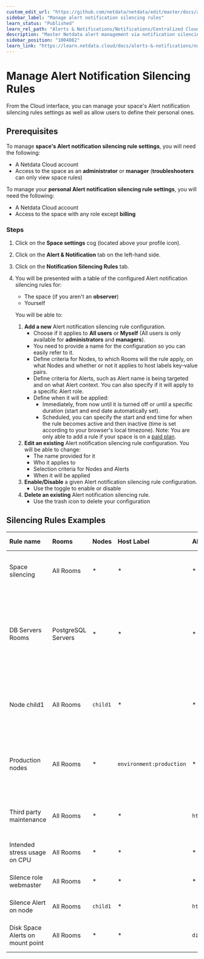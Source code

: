 ```yaml
---
custom_edit_url: "https://github.com/netdata/netdata/edit/master/docs/alerts-and-notifications/notifications/centralized-cloud-notifications/manage-alert-notification-silencing-rules.md"
sidebar_label: "Manage alert notification silencing rules"
learn_status: "Published"
learn_rel_path: "Alerts & Notifications/Notifications/Centralized Cloud Notifications"
description: "Master Netdata alert management via notification silencing rules for efficient and focused monitoring."
sidebar_position: "1004082"
learn_link: "https://learn.netdata.cloud/docs/alerts-&-notifications/notifications/centralized-cloud-notifications/manage-alert-notification-silencing-rules"
---
```


# Manage Alert Notification Silencing Rules

From the Cloud interface, you can manage your space's Alert notification silencing rules settings as well as allow users to define their personal ones.

## Prerequisites

To manage **space's Alert notification silencing rule settings**, you will need the following:

- A Netdata Cloud account
- Access to the space as an **administrator** or **manager** (**troubleshooters** can only view space rules)

To manage your **personal Alert notification silencing rule settings**, you will need the following:

- A Netdata Cloud account
- Access to the space with any role except **billing**

### Steps

1. Click on the **Space settings** cog (located above your profile icon).
2. Click on the **Alert & Notification** tab on the left-hand side.
3. Click on the **Notification Silencing Rules** tab.
4. You will be presented with a table of the configured Alert notification silencing rules for:

   - The space (if you aren't an **observer**)
   - Yourself

   You will be able to:

   1. **Add a new** Alert notification silencing rule configuration.
      - Choose if it applies to **All users** or **Myself** (All users is only available for **administrators** and **managers**).
      - You need to provide a name for the configuration so you can easily refer to it.
      - Define criteria for Nodes, to which Rooms will the rule apply, on what Nodes and whether or not it applies to host labels key-value pairs.
      - Define criteria for Alerts, such as Alert name is being targeted and on what Alert context. You can also specify if it will apply to a specific Alert role.
      - Define when it will be applied:
        - Immediately, from now until it is turned off or until a specific duration (start and end date automatically set).
        - Scheduled, you can specify the start and end time for when the rule becomes active and then inactive (time is set according to your browser's local timezone).
      Note: You are only able to add a rule if your space is on a [paid plan](/docs/netdata-cloud/netdata-plans-&-billing).
   2. **Edit an existing** Alert notification silencing rule configuration. You will be able to change:
      - The name provided for it
      - Who it applies to
      - Selection criteria for Nodes and Alerts
      - When it will be applied
   3. **Enable/Disable** a given Alert notification silencing rule configuration.
      - Use the toggle to enable or disable
   4. **Delete an existing** Alert notification silencing rule.
      - Use the trash icon to delete your configuration

## Silencing Rules Examples

| Rule name                        | Rooms          | Nodes    | Host Label               | Alert name                                       | Alert context | Alert instance           | Alert role  | Description                                                                                                                                                                                                               |
|:---------------------------------|:-------------------|:---------|:-------------------------|:-------------------------------------------------|:--------------|:-------------------------|:------------|:--------------------------------------------------------------------------------------------------------------------------------------------------------------------------------------------------------------------------|
| Space silencing                  | All Rooms          | *        | *                        | *                                                | *             | *                        | *           | This rule silences the entire space, targets all nodes, and for all users. E.g. infrastructure-wide maintenance window.                                                                                                   |
| DB Servers Rooms                 | PostgreSQL Servers | *        | *                        | *                                                | *             | *                        | *           | This rule silences the nodes in the Room named PostgreSQL Servers, for example, it doesn't silence the `All Nodes` Room. E.g. My team with membership to this Room doesn't want to receive notifications for these nodes. |
| Node child1                      | All Rooms          | `child1` | *                        | *                                                | *             | *                        | *           | This rule silences all Alert state transitions for node `child1` in all Rooms and for all users. E.g. node could be going under maintenance.                                                                              |
| Production nodes                 | All Rooms          | *        | `environment:production` | *                                                | *             | *                        | *           | This rule silences all Alert state transitions for nodes with the host label key-value pair `environment:production`. E.g. Maintenance window on nodes with specific host labels.                                         |
| Third party maintenance          | All Rooms          | *        | *                        | `httpcheck_posthog_netdata_cloud.request_status` | *             | *                        | *           | This rule silences this specific Alert since the third-party partner will be undergoing maintenance.                                                                                                                      |
| Intended stress usage on CPU     | All Rooms          | *        | *                        | *                                                | `system.cpu`  | *                        | *           | This rule silences specific Alerts across all nodes and their CPU cores.                                                                                                                                                  |
| Silence role webmaster           | All Rooms          | *        | *                        | *                                                | *             | *                        | `webmaster` | This rule silences all Alerts configured with the role `webmaster`.                                                                                                                                                       |
| Silence Alert on node            | All Rooms          | `child1` | *                        | `httpcheck_posthog_netdata_cloud.request_status` | *             | *                        | *           | This rule silences the specific Alert on the `child1` node.                                                                                                                                                               |
| Disk Space Alerts on mount point | All Rooms          | *        | *                        | `disk_space_usage`                               | `disk.space`  | `disk_space_opt_baddisk` | *           | This rule silences the specific Alert instance on all nodes `/opt/baddisk`.                                                                                                                                               |
